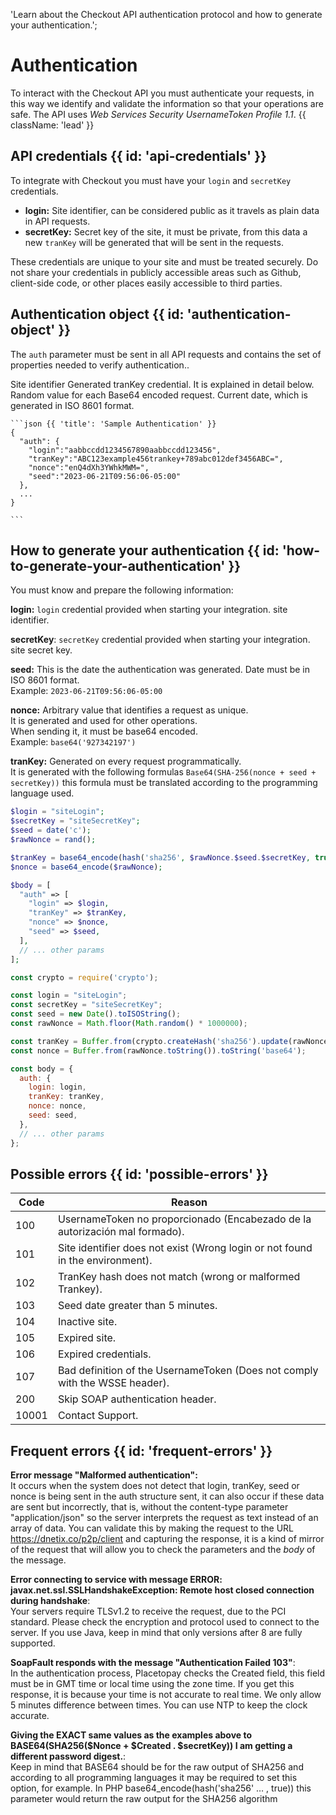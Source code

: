   'Learn about the Checkout API authentication protocol and how to generate your authentication.';
  
# Authentication

To interact with the Checkout API you must authenticate your requests, in this way we identify and validate the information so that your operations are safe. The API uses *Web Services Security UsernameToken Profile 1.1*. {{ className: 'lead' }}

## API credentials {{ id: 'api-credentials' }}

To integrate with Checkout you must have your `login` and `secretKey` credentials.

- **login:** Site identifier, can be considered public as it travels as plain data in API requests.
- **secretKey:** Secret key of the site, it must be private, from this data a new `tranKey` will be generated that will be sent in the requests.

<Note>
  These credentials are unique to your site and must be treated securely. Do not share your credentials in publicly accessible areas such as Github, client-side code, or other places easily accessible to third parties.
</Note>

## Authentication object {{ id: 'authentication-object' }}

The `auth` parameter must be sent in all API requests and contains the set of properties needed to verify authentication..

<Row>
  <Col>
    <Properties>
      <Property name="auth.login" type="string">
        Site identifier
      </Property>
      <Property name="auth.tranKey" type="string">
        Generated tranKey credential. It is explained in detail below.
      </Property>
      <Property name="auth.nonce" type="string">
        Random value for each Base64 encoded request.
      </Property>
      <Property name="auth.seed" type="string">
        Current date, which is generated in ISO 8601 format.
      </Property>
    </Properties>
  </Col>
  <Col sticky>

    ```json {{ 'title': 'Sample Authentication' }}
    {    
      "auth": {
        "login":"aabbccdd1234567890aabbccdd123456",
        "tranKey":"ABC123example456trankey+789abc012def3456ABC=",
        "nonce":"enQ4dXh3YWhkMWM=",
        "seed":"2023-06-21T09:56:06-05:00"
      },
      ...
    }

    ```

  </Col>
</Row>


## How to generate your authentication {{ id: 'how-to-generate-your-authentication' }} 

You must know and prepare the following information:

**login:** `login` credential provided when starting your integration. site identifier.

**secretKey**: `secretKey` credential provided when starting your integration. site secret key.

**seed:** This is the date the authentication was generated. Date must be in ISO 8601 format.    
Example: `2023-06-21T09:56:06-05:00`

**nonce:** Arbitrary value that identifies a request as unique.   
It is generated and used for other operations.   
When sending it, it must be base64 encoded.   
Example: `base64('927342197')`

**tranKey:** Generated on every request programmatically.   
It is generated with the following formulas `Base64(SHA-256(nonce + seed + secretKey))` this formula must be translated according to the programming language used.


<CodeGroup title="Generate authentication">

```php
$login = "siteLogin";
$secretKey = "siteSecretKey";
$seed = date('c');
$rawNonce = rand();

$tranKey = base64_encode(hash('sha256', $rawNonce.$seed.$secretKey, true));
$nonce = base64_encode($rawNonce);

$body = [
  "auth" => [
    "login" => $login,
    "tranKey" => $tranKey,
    "nonce" => $nonce,
    "seed" => $seed,
  ],
  // ... other params
];
```

```js
const crypto = require('crypto');

const login = "siteLogin";
const secretKey = "siteSecretKey";
const seed = new Date().toISOString();
const rawNonce = Math.floor(Math.random() * 1000000);

const tranKey = Buffer.from(crypto.createHash('sha256').update(rawNonce + seed + secretKey).digest(), 'binary').toString('base64');
const nonce = Buffer.from(rawNonce.toString()).toString('base64');

const body = {
  auth: {
    login: login,
    tranKey: tranKey,
    nonce: nonce,
    seed: seed,
  },
  // ... other params
};
```

</CodeGroup>

## Possible errors {{ id: 'possible-errors' }}


Code | Reason
---------|----------
 100 | UsernameToken no proporcionado (Encabezado de la autorización mal formado).
 101 | Site identifier does not exist (Wrong login or not found in the environment).
 102 | TranKey hash does not match (wrong or malformed Trankey).
 103 | Seed date greater than 5 minutes.
 104 | Inactive site.
 105 | Expired site.
 106 | Expired credentials.
 107 | Bad definition of the UsernameToken (Does not comply with the WSSE header).
 200 | Skip SOAP authentication header.
 10001 | Contact Support.

## Frequent errors {{ id: 'frequent-errors' }}

**Error message "Malformed authentication":**   
It occurs when the system does not detect that login, tranKey, seed or nonce is being sent in the auth structure sent, it can also occur if these data are sent but incorrectly, that is, without the content-type parameter "application/json" so the server interprets the request as text instead of an array of data. You can validate this by making the request to the URL https://dnetix.co/p2p/client and capturing the response, it is a kind of mirror of the request that will allow you to check the parameters and the *body* of the message.

**Error connecting to service with message ERROR: javax.net.ssl.SSLHandshakeException: Remote host closed connection during handshake**:   
Your servers require TLSv1.2 to receive the request, due to the PCI standard. Please check the encryption and protocol used to connect to the server. If you use Java, keep in mind that only versions after 8 are fully supported.

**SoapFault responds with the message "Authentication Failed 103"**:   
In the authentication process, Placetopay checks the Created field, this field must be in GMT time or local time using the zone time. If you get this response, it is because your time is not accurate to real time. We only allow 5 minutes difference between times. You can use NTP to keep the clock accurate.

**Giving the EXACT same values as the examples above to BASE64(SHA256($Nonce + $Created . $secretKey)) I am getting a different password digest.**:   
Keep in mind that BASE64 should be for the raw output of SHA256 and according to all programming languages it may be required to set this option, for example. In PHP base64_encode(hash('sha256' … , true)) this parameter would return the raw output for the SHA256 algorithm

